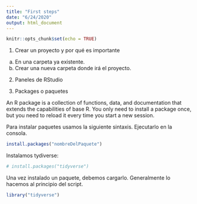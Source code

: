 ```yaml
---
title: "First steps"
date: "6/24/2020"
output: html_document
---
```


```r
knitr::opts_chunk$set(echo = TRUE)
```


1. Crear un proyecto y por qué es importante

a. En una carpeta ya existente. 
b. Crear una nueva carpeta donde irá el proyecto. 

2. Paneles de RStudio

3. Packages o paquetes

An R package is a collection of functions, data, and documentation that extends the capabilities of base R. You only need to install a package once, but you need to reload it every time you start a new session.

Para instalar paquetes usamos la siguiente sintaxis. Ejecutarlo en la consola.
```r
install.packages("nombreDelPaquete")
```

Instalamos tydiverse:
```r
# install.packages("tidyverse")
```


Una vez instalado un paquete, debemos cargarlo. Generalmente lo hacemos al principio del script.
```r
library("tidyverse")
```


